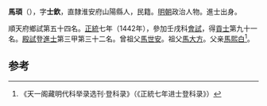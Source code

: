 '''馬頊'''（{{bd|1415年||？}}），字'''士欽'''，直隸淮安府山陽縣人，民籍。[[明朝|明朝]]政治人物。進士出身。

順天府鄉試第五十四名。[[正统_(年号)|正統]]七年（1442年），參加壬戌科[[會試|會試]]，得[[貢士|貢士]]第九十一名。[[殿試|殿試]]登[[進士|進士]]第三甲第三十二名。曾祖父[[馬世安|馬世安]]。祖父[[馬大方|馬大方]]。父亲[[馬熙白|馬熙白]]<ref>《天一阁藏明代科举录选刊·登科录》（《正統七年进士登科录》）</ref>。

==参考==
{{reflist}}
{{明朝人物小作品}}
{{正統七年壬戌科殿試金榜}}